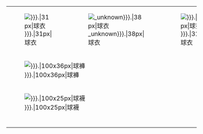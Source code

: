 {| cellspacing="0" cellpadding="0" style="background:#FFF; width:90px; margin:0 auto; text-align: center;"
|-
|bgcolor="#{{{leftarm|ffffff}}}"|[[File:kit left arm{{{pattern_la|}}}.{{{filetype|svg}}}|31px|球衣]]
|bgcolor="#{{{body|ffffff}}}"|[[File:kit body{{{pattern_b|_unknown}}}.{{{filetype|svg}}}|38px|球衣]]
|bgcolor="#{{{rightarm|ffffff}}}"|[[File:kit right arm{{{pattern_ra|}}}.{{{filetype|svg}}}|31px|球衣]]
|-
|bgcolor="#{{{shorts|ffffff}}}" colspan="3" height="36px" |[[File:kit shorts{{{pattern_sh|}}}.{{{filetype|svg}}}|100x36px|球褲]]
|-
|bgcolor="#{{{socks|ffffff}}}" colspan="3"|[[File:kit socks{{{pattern_so|}}}.{{{filetype|svg}}}|100x25px|球襪]]
|-
|colspan="3"|'''{{{title|球衣}}}'''
|}<noinclude>

{{Documentation}}</noinclude>